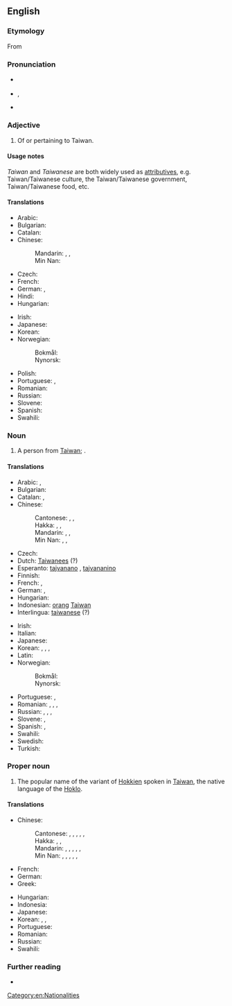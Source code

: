 {{also|taiwanese}}
==English==

===Etymology===
From {{suffix|Taiwan|ese|lang=en}}

===Pronunciation===
* {{a|UK}} {{IPA|/taɪwəˈniːz/|lang=en}}
* {{a|US}} {{enPR|tī'wä-nēzʹ}}, {{IPA|/ˌtaɪwɑˈniːz/|lang=en}}
* {{rhymes|iːz|lang=en}}

===Adjective===
{{en-adj}}

# Of or pertaining to Taiwan.

====Usage notes====
''Taiwan'' and ''Taiwanese'' are both widely used as [[attributives]], e.g. Taiwan/Taiwanese culture, the Taiwan/Taiwanese government, Taiwan/Taiwanese food, etc.

====Translations====
{{trans-top|relating to Taiwan}}
* Arabic: {{t|ar|تَايْوَانِيّ|tr=taywāniyy}}
* Bulgarian: {{t|bg|тайва́нски}}
* Catalan: {{t|ca|taiwanès}}
* Chinese:
*: Mandarin: {{t+|cmn|臺灣|alt=臺灣的|sc=Hani}}, {{t+|cmn|台灣|alt=台灣的|sc=Hani}}, {{t+|cmn|台湾|alt=台湾的|tr=Táiwān de|sc=Hani}}
*: Min Nan: {{t+|nan|臺灣|alt=臺灣的|tr=Tâi-ôan--ê|sc=Hans}}
* Czech: {{t|cs|tchajwanský}}
* French: {{t+|fr|taïwanais}}
* German: {{t|de|taiwanisch}}, {{t+|de|Taiwan|alt=Taiwan-}}
* Hindi: {{t|hi|ताइवानी|tr=tā'ivānī}}
* Hungarian: {{t+|hu|tajvani}}
{{trans-mid}}
* Irish: {{t|ga|Téavánach}}
* Japanese: {{t+|ja|台湾|alt=台湾の|tr=たいわんの, Taiwan no}}
* Korean: {{t+|kr|대만의}}
* Norwegian:
*: Bokmål: {{t+|nb|taiwansk}}
*: Nynorsk: {{t+|nn|taiwansk}}
* Polish: {{t+|pl|tajwański}}
* Portuguese: {{t+|pt|taiwanês}}, {{t|pt|taiuanês}}
* Romanian: {{t|ro|taiwanez}}
* Russian: {{t+|ru|тайва́ньский}}
* Slovene: {{t|sl|tájvanski}}
* Spanish: {{t+|es|taiwanés}}
* Swahili: {{t|sw|Kitaiwani}}
{{trans-bottom}}

===Noun===
{{en-noun|Taiwanese}}

# A person from [[Taiwan]]; {{non-gloss definition|usually plural}}.

====Translations====
{{trans-top|person from Taiwan}}
* Arabic: {{t|ar|تَايْوَانِيّ|m|tr=taywāniyy}}, {{t|ar|تَايْوَانِيَّة|f|tr=taywāniyya}}
* Bulgarian: {{t|bg|тайва́нец|m}}
* Catalan: {{t|ca|taiwanès|m}}, {{t|ca|taiwanesa|f}}
* Chinese:
*: Cantonese: {{t|yue|臺灣人|sc=Hani}}, {{t|yue|台灣人|sc=Hani}}, {{t|yue|台湾人|tr=toi4 waan1 jan4|sc=Hani}}
*: Hakka: {{t|hak|臺灣人|sc=Hani}}, {{t|hak|台灣人|sc=Hani}}, {{t|hak|台湾人|tr=Thòi-vàn-ngìn|sc=Hani}}
*: Mandarin: {{t|cmn|臺灣人|sc=Hani}}, {{t+|cmn|台灣人|sc=Hani}}, {{t+|cmn|台湾人|tr=Táiwān-rén|sc=Hani}}
*: Min Nan: {{t+|nan|臺灣人|sc=Hani}}, {{t+|nan|台灣人|sc=Hani}}, {{t|nan|台湾人|tr=Tâi-ôan-lâng|sc=Hani}}
* Czech: {{t|cs|Tchajwanec|m}}
* Dutch: [[Taiwanees]] {{g|m|f}} (?)
* Esperanto: [[tajvanano]] {{qualifier|man or woman}}, [[tajvananino]] {{qualifier|woman}}
* Finnish: {{t+|fi|taiwanilainen}}
* French: {{t+|fr|Taïwanais|m}}, {{t+|fr|Taïwanaise|f}}
* German: {{t|de|Taiwaner|m}}, {{t|de|Taiwanerin|f}}
* Hungarian: {{t+|hu|tajvani}}
* Indonesian: [[orang]] [[Taiwan]]
* Interlingua: [[taiwanese]] (?)
{{trans-mid}}
* Irish: {{t|ga|Téavánach|m}}
* Italian: {{t+|it|taiwanese|m|f}}
* Japanese: {{t+|ja|台湾人|tr=たいわんじん, Taiwanjin}}
* Korean: {{t|ko|대만인|tr=Daeman in}} {{t|ko|臺灣人|sc=Hani}} , {{t|ko|대만 사람|tr=Daeman saram}}, {{t|ko|타이완인|tr=Taiwan in}}, {{t|ko|타이완 사람|tr=Taiwan saram}}
* Latin: {{t|la|taiwanensis}}
* Norwegian:
*: Bokmål: {{t+|nb|taiwaner|m}}
*: Nynorsk: {{t+|nn|taiwanar|m}}
* Portuguese: {{t+|pt|taiwanês|m}}, {{t|pt|taiwanesa|f}}
* Romanian: {{t|ro|taiwanez|m}}, {{t|ro|taiwaneză|f}}, {{t|ro|taiwanezi|p}}, {{t|ro|taiwaneze|f-p}}
* Russian: {{t+|ru|тайва́нец|m}}, {{t|ru|[[жи́тельница]] [[Тайвань|Тайва́ня]]|f}}, {{t|ru|тайва́нька|f}} {{qualifier|colloquial}}, {{t|ru|тайва́нка|f}} {{qualifier|colloquial}}
* Slovene: {{t|sl|Tájvanec|m}}, {{t|sl|Tájvanka|f}}
* Spanish: {{t+|es|taiwanés|m}}, {{t+|es|taiwanesa|f}}
* Swahili: {{t+|sw|Mtaiwani}}
* Swedish: {{t+|sv|taiwanes}}
* Turkish: {{t+|tr|Tayvanlı}}
{{trans-bottom}}

===Proper noun===
{{wikipedia}}
{{en-proper noun}}

# The popular name of the variant of [[Hokkien]] spoken in [[Taiwan]], the native language of the [[Hoklo]].

====Translations====
{{trans-top|language}}
* Chinese:
*: Cantonese: {{t|yue|台灣話|sc=Hani}}, {{t|yue|臺灣話|sc=Hani}}, {{t|yue|台湾话|tr=toi4 waan1 waa6-2|sc=Hani}}, {{t|yue|台語|sc=Hani}}, {{t|yue|臺語|sc=Hani}}, {{t|yue|台语|tr=toi4 jyu5|sc=Hani}}
*: Hakka: {{t|hak|台灣話|sc=Hani}}, {{t|hak|臺灣話|sc=Hani}}, {{t|hak|台湾话|tr=Thòi-vàn-fa|sc=Hani}}
*: Mandarin: {{t+|cmn|台灣話|sc=Hani}}, {{t+|cmn|臺灣話|sc=Hani}}, {{t+|cmn|台湾话|tr=Táiwānhuà|sc=Hani}}, {{t+|cmn|台語|sc=Hani}}, {{t+|cmn|臺語|sc=Hani}}, {{t+|cmn|台语|tr=Táiyǔ|sc=Hani}}
*: Min Nan: {{t+|nan|臺語|sc=Hans}}, {{t+|nan|台語|sc=Hans}}, {{t|nan|台语|tr=Tâi-gí, Tâi-gú|sc=Hans}}, {{t|nan|台灣話|sc=Hani}}, {{t+|nan|臺灣話|sc=Hani}}, {{t|nan|台湾话|tr=Tâi-oân-ōe|sc=Hani}}
* French: {{t+|fr|taïwanais|m}}
* German: {{t+|de|Taiwanisch|n}}
* Greek: {{t|el|ταϊβανικά|n-p}}
{{trans-mid}}
* Hungarian: {{t+|hu|tajvani}}
* Indonesia: {{t+|id|Bahasa Hokkien Taiwan}}
* Japanese: {{t+|ja|台湾語|tr=たいわんご, Taiwan-go}}
* Korean: {{t|ko|대만어|tr=Daeman-eo}}, {{t|ko|臺灣語|sc=Hani}}, {{t|ko|타이완어|tr=Taiwan-eo}}
* Portuguese: {{t+|pt|taiwanês|m}}
* Romanian: {{t|ro|taiwaneză|f}}
* Russian: {{t+|ru|тайва́ньский|m}} {{qualifier|язы́к, диале́кт}}
* Swahili: {{t|sw|Kitaiwani}}
{{trans-bottom}}

===Further reading===
* {{ethnologue|code=nan}}

[[Category:en:Nationalities]]